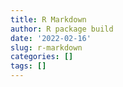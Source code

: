 ```yaml
---
title: R Markdown
author: R package build
date: '2022-02-16'
slug: r-markdown
categories: []
tags: []
---
```


